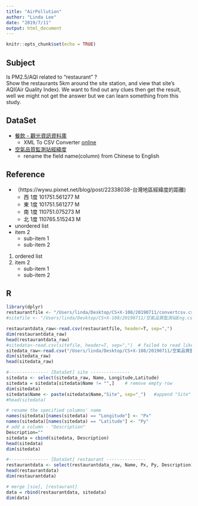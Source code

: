 ```yaml
---
title: "AirPollution"
author: "Linda Lee"
date: "2019/7/11"
output: html_document
---
```


```r
knitr::opts_chunk$set(echo = TRUE)
```

## Subject
Is PM2.5/AQI related to "restaurant" ?
<br>Show the restaurants 5km around the site station, and view that site's AQI(Air Quality Index). We want to find out any clues then get the result, well we might not get the answer but we can learn something from this study.

## DataSet

* [餐飲 - 觀光資訊資料庫](https://data.gov.tw/dataset/7779)
    + XML To CSV Converter [online](http://www.convertcsv.com/xml-to-csv.htm)
    
* [空氣品質監測站經緯度](https://erdb.epa.gov.tw/DataRepository/Facilities/AirQualityMonitorStations.aspx?topic1=%E8%A8%AD%E6%96%BD&topic2=%E5%A4%A7%E6%B0%A3&subject=%E6%B8%AC%E7%AB%99)
    + rename the field name(column) from Chinese to English

## Reference

* （https://wywu.pixnet.net/blog/post/22338038-台灣地區經緯度的距離)
    + 西  1度 101751.561277 M
    + 東  1度 101751.561277 M
    + 南  1度 110751.075273 M
    + 北  1度 110765.515243 M
  

* unordered list
* item 2
    + sub-item 1
    + sub-item 2

1. ordered list
2. item 2
    + sub-item 1
    + sub-item 2 

## R

```r
library(dplyr)
restaurantfile <- "/Users/linda/Desktop/CS+X-108/20190711/convertcsv.csv"
#sitefile <- "/Users/linda/Desktop/CS+X-108/20190711/空氣品質監測站Eng.csv"

restaurantdata_raw<-read.csv(restaurantfile, header=T, sep=",")
dim(restaurantdata_raw)
head(restaurantdata_raw)
#sitedata<-read.csv(sitefile, header=T, sep=",")  # failed to read like this since the file name is in Chinese
sitedata_raw<-read.csv("/Users/linda/Desktop/CS+X-108/20190711/空氣品質監測站Eng.csv", header=T, sep=",")
dim(sitedata_raw)
head(sitedata_raw)

#--------------- [DataSet] site ---------------
sitedata <- select(sitedata_raw, Name, Longitude,Latitude)
sitedata = sitedata[sitedata$Name != "",]    # remove empty row
dim(sitedata)
sitedata$Name <- paste(sitedata$Name,"Site", sep="_")   #append "Site" to each $Name
#head(sitedata)

# rename the specified columns' name 
names(sitedata)[names(sitedata) == "Longitude"] <- "Px"
names(sitedata)[names(sitedata) == "Latitude"] <- "Py"
# add a column - "Description"
Description=""
sitedata = cbind(sitedata, Description)
head(sitedata)
dim(sitedata)

#--------------- [DataSet] restaurant ---------------
restaurantdata <- select(restaurantdata_raw, Name, Px, Py, Description)
head(restaurantdata)
dim(restaurantdata)

# merge [sie], [restaurant]
data = rbind(restaurantdata, sitedata)
dim(data)
```


